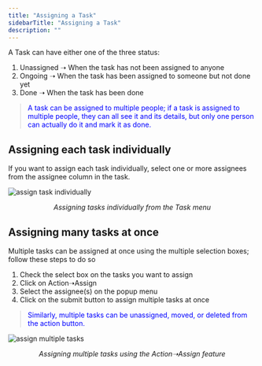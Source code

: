 ```yaml
---
title: "Assigning a Task"
sidebarTitle: "Assigning a Task"
description: ""
---
```


A Task can have either one of the three status:
1. Unassigned ➝ When the task has not been assigned to anyone
2. Ongoing ➝ When the task has been assigned to someone but not done yet
3. Done ➝ When the task has been done

<blockquote style="color: blue;">
    A task can be assigned to multiple people; if a task is assigned to multiple people, they can all see it and its details, but only one person can actually do it and mark it as done.
</blockquote>

## Assigning each task individually

If you want to assign each task individually, select one or more assignees from the assignee column in the task.

![assign task individually](../images/task-assignindividually.png)
<p align="center"><i>Assigning tasks individually from the Task menu</i></p>

## Assigning many tasks at once

Multiple tasks can be assigned at once using the multiple selection boxes; follow these steps to do so
1. Check the select box on the tasks you want to assign
2. Click on Action➝Assign
3. Select the assignee(s) on the popup menu
4. Click on the submit button to assign multiple tasks at once

<blockquote style="color: blue;">
    Similarly, multiple tasks can be unassigned, moved, or deleted from the action button.
</blockquote> 

![assign multiple tasks](../images/task-assignmultiple.png)
<p align="center"><i>Assigning multiple tasks using the Action➝Assign feature</i></p>